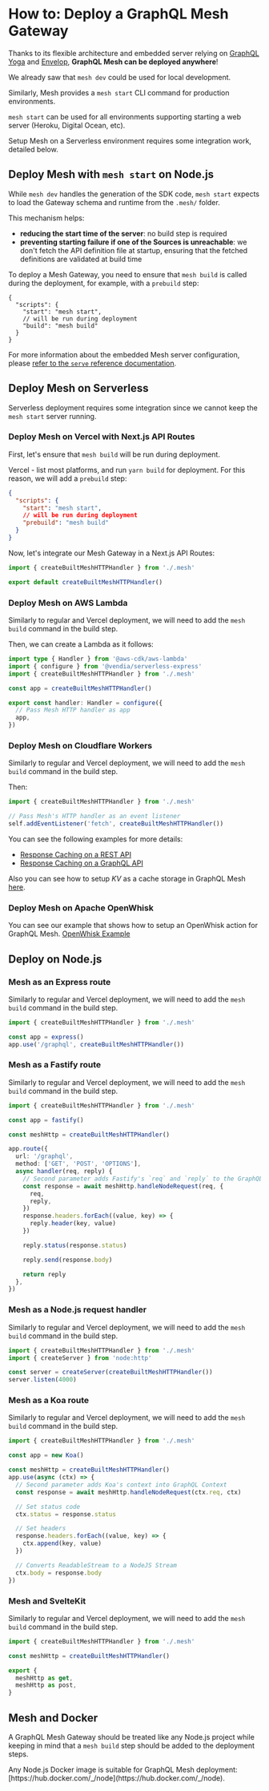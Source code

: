 
# How to: Deploy a GraphQL Mesh Gateway

Thanks to its flexible architecture and embedded server relying on [GraphQL Yoga](https://graphql-yoga.com) and [Envelop](https://envelop.dev), **GraphQL Mesh can be deployed anywhere**!

We already saw that `mesh dev` could be used for local development.

Similarly, Mesh provides a `mesh start` CLI command for production environments.

`mesh start` can be used for all environments supporting starting a web server (Heroku, Digital Ocean, etc).

Setup Mesh on a Serverless environment requires some integration work, detailed below.

## Deploy Mesh with `mesh start` on Node.js

While `mesh dev` handles the generation of the SDK code, `mesh start` expects to load the Gateway schema and runtime from the `.mesh/` folder.

This mechanism helps:

- **reducing the start time of the server**: no build step is required
- **preventing starting failure if one of the Sources is unreachable**: we don't fetch the API definition file at startup, ensuring that the fetched definitions are validated at build time

To deploy a Mesh Gateway, you need to ensure that `mesh build` is called during the deployment, for example, with a `prebuild` step:

```jsonc filename="package.json"
{
  "scripts": {
    "start": "mesh start",
    // will be run during deployment
    "build": "mesh build"
  }
}
```

For more information about the embedded Mesh server configuration, please [refer to the `serve` reference documentation](/docs/getting-started/customize-mesh-server#configuration-serve-reference).

## Deploy Mesh on Serverless

Serverless deployment requires some integration since we cannot keep the `mesh start` server running.

### Deploy Mesh on Vercel with Next.js API Routes

First, let's ensure that `mesh build` will be run during deployment.

Vercel - list most platforms, and run `yarn build` for deployment.
For this reason, we will add a `prebuild` step:

```json filename="package.json"
{
  "scripts": {
    "start": "mesh start",
    // will be run during deployment
    "prebuild": "mesh build"
  }
}
```

Now, let's integrate our Mesh Gateway in a Next.js API Routes:

```ts filename="website/src/pages/api/graphql/index.ts"
import { createBuiltMeshHTTPHandler } from './.mesh'

export default createBuiltMeshHTTPHandler()
```

### Deploy Mesh on AWS Lambda

Similarly to regular and Vercel deployment, we will need to add the `mesh build` command in the build step.

Then, we can create a Lambda as it follows:

```ts filename="graphql.ts"
import type { Handler } from '@aws-cdk/aws-lambda'
import { configure } from '@vendia/serverless-express'
import { createBuiltMeshHTTPHandler } from './.mesh'

const app = createBuiltMeshHTTPHandler()

export const handler: Handler = configure({
  // Pass Mesh HTTP handler as app
  app,
})
```

### Deploy Mesh on Cloudflare Workers

Similarly to regular and Vercel deployment, we will need to add the `mesh build` command in the build step.

Then:

```ts filename="listener.ts"
import { createBuiltMeshHTTPHandler } from './.mesh'

// Pass Mesh's HTTP handler as an event listener
self.addEventListener('fetch', createBuiltMeshHTTPHandler())
```

You can see the following examples for more details:
- [Response Caching on a REST API](https://github.com/Urigo/graphql-mesh/tree/master/examples/cloudflare-workers)
- [Response Caching on a GraphQL API](https://github.com/Urigo/graphql-mesh/tree/master/examples/spacex-cfw)

Also you can see how to setup *KV* as a cache storage in GraphQL Mesh [here](/docs/cache/cfwkv).

### Deploy Mesh on Apache OpenWhisk

You can see our example that shows how to setup an OpenWhisk action for GraphQL Mesh.
[OpenWhisk Example](https://github.com/Urigo/graphql-mesh/tree/master/examples/openwhisk-example)

## Deploy on Node.js

### Mesh as an Express route

Similarly to regular and Vercel deployment, we will need to add the `mesh build` command in the build step.

```ts filename="index.ts"
import { createBuiltMeshHTTPHandler } from './.mesh'

const app = express()
app.use('/graphql', createBuiltMeshHTTPHandler())
```

### Mesh as a Fastify route

Similarly to regular and Vercel deployment, we will need to add the `mesh build` command in the build step.

```ts filename="index.ts"
import { createBuiltMeshHTTPHandler } from './.mesh'

const app = fastify()

const meshHttp = createBuiltMeshHTTPHandler()

app.route({
  url: '/graphql',
  method: ['GET', 'POST', 'OPTIONS'],
  async handler(req, reply) {
    // Second parameter adds Fastify's `req` and `reply` to the GraphQL Context
    const response = await meshHttp.handleNodeRequest(req, {
      req,
      reply,
    })
    response.headers.forEach((value, key) => {
      reply.header(key, value)
    })

    reply.status(response.status)

    reply.send(response.body)

    return reply
  },
})
```

### Mesh as a Node.js request handler

Similarly to regular and Vercel deployment, we will need to add the `mesh build` command in the build step.

```ts filename="index.ts"
import { createBuiltMeshHTTPHandler } from './.mesh'
import { createServer } from 'node:http'

const server = createServer(createBuiltMeshHTTPHandler())
server.listen(4000)
```

### Mesh as a Koa route

Similarly to regular and Vercel deployment, we will need to add the `mesh build` command in the build step.

```ts filename="index.ts"
import { createBuiltMeshHTTPHandler } from './.mesh'

const app = new Koa()

const meshHttp = createBuiltMeshHTTPHandler()
app.use(async (ctx) => {
  // Second parameter adds Koa's context into GraphQL Context
  const response = await meshHttp.handleNodeRequest(ctx.req, ctx)

  // Set status code
  ctx.status = response.status

  // Set headers
  response.headers.forEach((value, key) => {
    ctx.append(key, value)
  })

  // Converts ReadableStream to a NodeJS Stream
  ctx.body = response.body
})
```

### Mesh and SvelteKit

Similarly to regular and Vercel deployment, we will need to add the `mesh build` command in the build step.

```ts filename="index.ts"
import { createBuiltMeshHTTPHandler } from './.mesh'

const meshHttp = createBuiltMeshHTTPHandler()

export {
  meshHttp as get,
  meshHttp as post,
}
```

## Mesh and Docker

A GraphQL Mesh Gateway should be treated like any Node.js project while keeping in mind that a `mesh build` step should be added to the deployment steps.

<Callout>
  Any Node.js Docker image is suitable for GraphQL Mesh deployment:
  [https://hub.docker.com/_/node](https://hub.docker.com/_/node).
</Callout>
